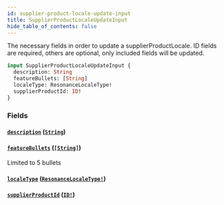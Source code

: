 ```yaml
---
id: supplier-product-locale-update-input
title: SupplierProductLocaleUpdateInput
hide_table_of_contents: false
---
```



The necessary fields in order to update a supplierProductLocale.
ID fields are required, others are optional, only included fields will be updated.

```graphql
input SupplierProductLocaleUpdateInput {
  description: String
  featureBullets: [String]
  localeType: ResonanceLocaleType!
  supplierProductId: ID!
}
```


### Fields

#### [`description`](#) ([`String`](/developers/supplier-apis/supply-api/graphql/reference/scalars/string))




#### [`featureBullets`](#) ([`[String]`](/developers/supplier-apis/supply-api/graphql/reference/scalars/string))

Limited to 5 bullets


#### [`localeType`](#) ([`ResonanceLocaleType!`](/developers/supplier-apis/supply-api/graphql/reference/enums/resonance-locale-type))




#### [`supplierProductId`](#) ([`ID!`](/developers/supplier-apis/supply-api/graphql/reference/scalars/id))






